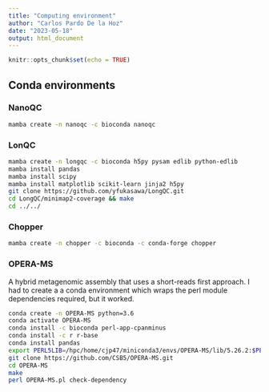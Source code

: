 ```yaml
---
title: "Computing environment"
author: "Carlos Pardo De la Hoz"
date: "2023-05-18"
output: html_document
---
```


```r
knitr::opts_chunk$set(echo = TRUE)
```

## Conda environments

### NanoQC
```bash
mamba create -n nanoqc -c bioconda nanoqc
```
### LonQC
```bash
mamba create -n longqc -c bioconda h5py pysam edlib python-edlib
mamba install pandas
mamba install scipy
mamba install matplotlib scikit-learn jinja2 h5py
git clone https://github.com/yfukasawa/LongQC.git
cd LongQC/minimap2-coverage && make
cd ../../
```
### Chopper
```bash
mamba create -n chopper -c bioconda -c conda-forge chopper
```



### OPERA-MS
A hybrid metagenomic assembly that uses a short-reads first approach. I had to create a a conda environment which wraps the perl module dependencies required, but it worked.
```bash
conda create -n OPERA-MS python=3.6
conda activate OPERA-MS
conda install -c bioconda perl-app-cpanminus
conda install -c r r-base
conda install pandas
export PERL5LIB=/hpc/home/cjp47/miniconda3/envs/OPERA-MS/lib/5.26.2:$PERL5LIB
git clone https://github.com/CSB5/OPERA-MS.git
cd OPERA-MS
make
perl OPERA-MS.pl check-dependency
```

